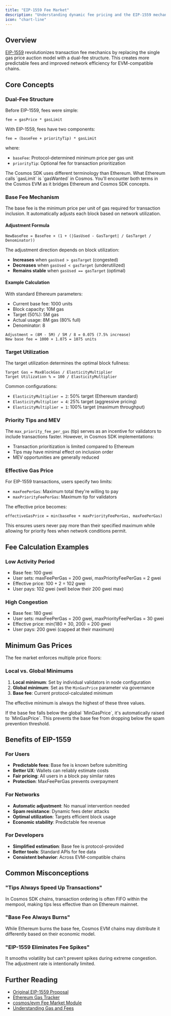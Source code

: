 ```yaml
---
title: "EIP-1559 Fee Market"
description: "Understanding dynamic fee pricing and the EIP-1559 mechanism in Cosmos EVM chains"
icon: "chart-line"
---
```


## Overview

[EIP-1559](https://github.com/ethereum/EIPs/blob/master/EIPS/eip-1559.md) revolutionizes transaction fee mechanics by replacing the single gas price auction model with a dual-fee structure. This creates more predictable fees and improved network efficiency for EVM-compatible chains.

## Core Concepts

### Dual-Fee Structure

Before EIP-1559, fees were simple:
```
fee = gasPrice * gasLimit
```

With EIP-1559, fees have two components:
```
fee = (baseFee + priorityTip) * gasLimit
```

where:
- `baseFee`: Protocol-determined minimum price per gas unit
- `priorityTip`: Optional fee for transaction prioritization

<Info>
  The Cosmos SDK uses different terminology than Ethereum. What Ethereum calls `gasLimit` is `gasWanted` in Cosmos. You'll encounter both terms in the Cosmos EVM as it bridges Ethereum and Cosmos SDK concepts.
</Info>

### Base Fee Mechanism

The base fee is the minimum price per unit of gas required for transaction inclusion. It automatically adjusts each block based on network utilization.

#### Adjustment Formula

```
NewBaseFee = BaseFee × (1 + (|GasUsed - GasTarget| / GasTarget / Denominator))
```

The adjustment direction depends on block utilization:
- **Increases** when `gasUsed > gasTarget` (congested)
- **Decreases** when `gasUsed < gasTarget` (underutilized)
- **Remains stable** when `gasUsed == gasTarget` (optimal)

#### Example Calculation

With standard Ethereum parameters:
- Current base fee: 1000 units
- Block capacity: 10M gas
- Target (50%): 5M gas
- Actual usage: 8M gas (80% full)
- Denominator: 8

```
Adjustment = (8M - 5M) / 5M / 8 = 0.075 (7.5% increase)
New base fee = 1000 × 1.075 = 1075 units
```

### Target Utilization

The target utilization determines the optimal block fullness:

```
Target Gas = MaxBlockGas / ElasticityMultiplier
Target Utilization % = 100 / ElasticityMultiplier
```

Common configurations:
- `ElasticityMultiplier = 2`: 50% target (Ethereum standard)
- `ElasticityMultiplier = 4`: 25% target (aggressive pricing)
- `ElasticityMultiplier = 1`: 100% target (maximum throughput)

### Priority Tips and MEV

The `max_priority_fee_per_gas` (tip) serves as an incentive for validators to include transactions faster. However, in Cosmos SDK implementations:
- Transaction prioritization is limited compared to Ethereum
- Tips may have minimal effect on inclusion order
- MEV opportunities are generally reduced

### Effective Gas Price

For EIP-1559 transactions, users specify two limits:
- `maxFeePerGas`: Maximum total they're willing to pay
- `maxPriorityFeePerGas`: Maximum tip for validators

The effective price becomes:
```
effectiveGasPrice = min(baseFee + maxPriorityFeePerGas, maxFeePerGas)
```

This ensures users never pay more than their specified maximum while allowing for priority fees when network conditions permit.

## Fee Calculation Examples

### Low Activity Period
- Base fee: 100 gwei
- User sets: maxFeePerGas = 200 gwei, maxPriorityFeePerGas = 2 gwei
- Effective price: 100 + 2 = 102 gwei
- User pays: 102 gwei (well below their 200 gwei max)

### High Congestion
- Base fee: 180 gwei
- User sets: maxFeePerGas = 200 gwei, maxPriorityFeePerGas = 30 gwei
- Effective price: min(180 + 30, 200) = 200 gwei
- User pays: 200 gwei (capped at their maximum)

## Minimum Gas Prices

The fee market enforces multiple price floors:

### Local vs. Global Minimums

1. **Local minimum**: Set by individual validators in node configuration
2. **Global minimum**: Set as the `MinGasPrice` parameter via governance
3. **Base fee**: Current protocol-calculated minimum

The effective minimum is always the highest of these three values.

<Alert>
  If the base fee falls below the global `MinGasPrice`, it's automatically raised to `MinGasPrice`. This prevents the base fee from dropping below the spam prevention threshold.
</Alert>

## Benefits of EIP-1559

### For Users
- **Predictable fees**: Base fee is known before submitting
- **Better UX**: Wallets can reliably estimate costs
- **Fair pricing**: All users in a block pay similar rates
- **Protection**: MaxFeePerGas prevents overpayment

### For Networks
- **Automatic adjustment**: No manual intervention needed
- **Spam resistance**: Dynamic fees deter attacks
- **Optimal utilization**: Targets efficient block usage
- **Economic stability**: Predictable fee revenue

### For Developers
- **Simplified estimation**: Base fee is protocol-provided
- **Better tools**: Standard APIs for fee data
- **Consistent behavior**: Across EVM-compatible chains

## Common Misconceptions

### "Tips Always Speed Up Transactions"
In Cosmos SDK chains, transaction ordering is often FIFO within the mempool, making tips less effective than on Ethereum mainnet.

### "Base Fee Always Burns"
While Ethereum burns the base fee, Cosmos EVM chains may distribute it differently based on their economic model.

### "EIP-1559 Eliminates Fee Spikes"
It smooths volatility but can't prevent spikes during extreme congestion. The adjustment rate is intentionally limited.

## Further Reading

- [Original EIP-1559 Proposal](https://github.com/ethereum/EIPs/blob/master/EIPS/eip-1559.md)
- [Ethereum Gas Tracker](https://etherscan.io/gastracker)
- [cosmos/evm Fee Market Module](https://github.com/cosmos/evm/tree/main/x/feemarket)
- [Understanding Gas and Fees](/documentation/concepts/gas-and-fees)